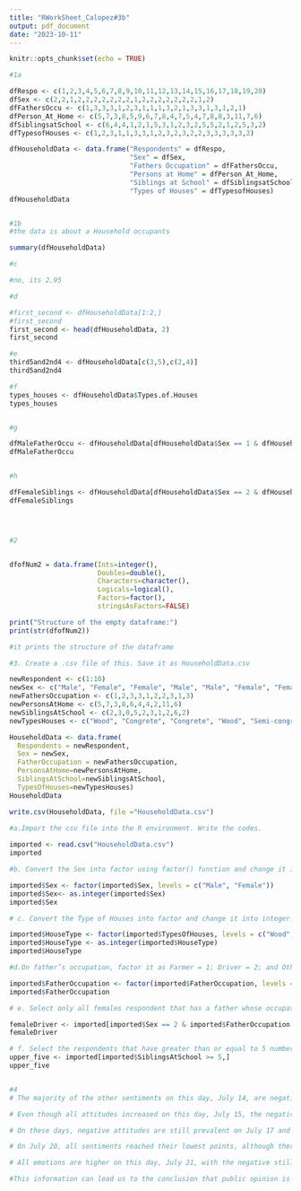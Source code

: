 ```yaml
---
title: "RWorkSheet_Calopez#3b"
output: pdf_document
date: "2023-10-11"
---
```


```r
knitr::opts_chunk$set(echo = TRUE)
```

```r

#1a

dfRespo <- c(1,2,3,4,5,6,7,8,9,10,11,12,13,14,15,16,17,18,19,20)
dfSex <- c(2,2,1,2,2,2,2,2,2,2,1,2,2,2,2,2,2,2,1,2)
dfFathersOccu <- c(1,3,3,3,1,2,3,1,1,1,3,2,1,3,3,1,3,1,2,1)
dfPerson_At_Home <- c(5,7,3,8,5,9,6,7,8,4,7,5,4,7,8,8,3,11,7,6)
dfSiblingsatSchool <- c(6,4,4,1,2,1,5,3,1,2,3,2,5,5,2,1,2,5,3,2)
dfTypesofHouses <- c(1,2,3,1,1,3,3,1,2,3,2,3,2,2,3,3,3,3,3,2)

dfHouseholdData <- data.frame("Respondents" = dfRespo,
                              "Sex" = dfSex,
                              "Fathers Occupation" = dfFathersOccu,
                              "Persons at Home" = dfPerson_At_Home,
                              "Siblings at School" = dfSiblingsatSchool,
                              "Types of Houses" = dfTypesofHouses)
dfHouseholdData


#1b
#the data is about a Household occupants

summary(dfHouseholdData)

#c

#no, its 2.95

#d

#first_second <- dfHouseholdData[1:2,]
#first_second
first_second <- head(dfHouseholdData, 2)
first_second

#e
third5and2nd4 <- dfHouseholdData[c(3,5),c(2,4)]
third5and2nd4

#f
types_houses <- dfHouseholdData$Types.of.Houses
types_houses


#g

dfMaleFatherOccu <- dfHouseholdData[dfHouseholdData$Sex == 1 & dfHouseholdData$Fathers.Occupation == 1, c(2,3)]
dfMaleFatherOccu


#h

dfFemaleSiblings <- dfHouseholdData[dfHouseholdData$Sex == 2 & dfHouseholdData$Siblings.at.School >= 5, c(2,5) ]
dfFemaleSiblings




#2


dfofNum2 = data.frame(Ints=integer(),
                      Doubles=double(),
                      Characters=character(),
                      Logicals=logical(),
                      Factors=factor(),
                      stringsAsFactors=FALSE)

print("Structure of the empty dataframe:")
print(str(dfofNum2))

#it prints the structure of the dataframe

#3. Create a .csv file of this. Save it as HouseholdData.csv

newRespondent <- c(1:10)
newSex <- c("Male", "Female", "Female", "Male", "Male", "Female", "Female", "Male", "Female", "Male")
newFathersOccupation <- c(1,2,3,3,1,2,2,3,1,3)
newPersonsAtHome <- c(5,7,3,8,6,4,4,2,11,6)
newSiblingsAtSchool <- c(2,3,0,5,2,3,1,2,6,2)
newTypesHouses <- c("Wood", "Congrete", "Congrete", "Wood", "Semi-congrete", "Semi-congrete", "Wood", "Semi-congrete", "Semi-congrete", "Congrete")

HouseholdData <- data.frame( 
  Respondents = newRespondent,
  Sex = newSex, 
  FatherOccupation = newFathersOccupation, 
  PersonsAtHome=newPersonsAtHome, 
  SiblingsAtSchool=newSiblingsAtSchool, 
  TypesOfHouses=newTypesHouses)
HouseholdData

write.csv(HouseholdData, file ="HouseholdData.csv")

#a.Import the csv file into the R environment. Write the codes.
  
imported <- read.csv("HouseholdData.csv")
imported

#b. Convert the Sex into factor using factor() function and change it into integer.[Legend: Male = 1 and Female = 2]. Write the R codes and its output.

imported$Sex <- factor(imported$Sex, levels = c("Male", "Female"))
imported$Sex<- as.integer(imported$Sex)
imported$Sex

# c. Convert the Type of Houses into factor and change it into integer. [Legend: Wood = 1; Congrete = 2; Semi-Congrete = 3]. Write the R codes and its output.

imported$HouseType <- factor(imported$TypesOfHouses, levels = c("Wood", "Congrete", "Semi-congrete"))
imported$HouseType <- as.integer(imported$HouseType)
imported$HouseType

#d.On father’s occupation, factor it as Farmer = 1; Driver = 2; and Others = 3. What is the R code and its output?

imported$FatherOccupation <- factor(imported$FatherOccupation, levels = c(1,2,3), labels = c("Farmer", "Driver", "Others"))
imported$FatherOccupation

# e. Select only all females respondent that has a father whose occupation is driver. Write the codes and its output.

femaleDriver <- imported[imported$Sex == 2 & imported$FatherOccupation == "Driver",]
femaleDriver

# f. Select the respondents that have greater than or equal to 5 number of siblings attending school. Write the codes and its output.
upper_five <- imported[imported$SiblingsAtSchool >= 5,]
upper_five 


#4
# The majority of the other sentiments on this day, July 14, are negative. This indicates that some subjects or occurrences generated negative attitude on that particular day.

# Even though all attitudes increased on this day, July 15, the negative sentiment is still at its greatest level. This suggests that something happened on that day that sparked unfavorable feelings.

# On these days, negative attitudes are still prevalent on July 17 and July 18, but neutral and positive sentiments are largely unchanged.

# On July 20, all sentiments reached their lowest points, although there were still more negative feelings among the others. This indicates that nothing happened on that day.

# All emotions are higher on this day, July 21, with the negative still dominating. This could imply that on that particular day, something happened that prompted people to react negatively.

#This information can lead us to the conclusion that public opinion is subject to outside influences and changes over time.


```